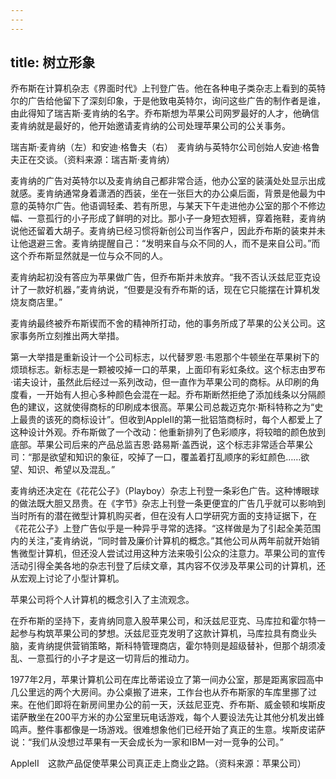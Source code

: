 ```yaml
---
---
---
```

title: 树立形象
---




乔布斯在计算机杂志《界面时代》上刊登广告。他在各种电子类杂志上看到的英特尔的广告给他留下了深刻印象，于是他致电英特尔，询问这些广告的制作者是谁，由此得知了瑞吉斯·麦肯纳的名字。乔布斯想为苹果公司网罗最好的人才，他确信麦肯纳就是最好的，他开始邀请麦肯纳的公司处理苹果公司的公关事务。



瑞吉斯·麦肯纳（左）和安迪·格鲁夫（右）　麦肯纳与英特尔公司创始人安迪·格鲁夫正在交谈。（资料来源：瑞吉斯·麦肯纳）

麦肯纳的广告对英特尔以及麦肯纳自己都非常合适，他办公室的装潢处处显示出成就感。麦肯纳通常身着潇洒的西装，坐在一张巨大的办公桌后面，背景是他最为中意的英特尔广告。他语调轻柔、若有所思，与某天下午走进他办公室的那个不修边幅、一意孤行的小子形成了鲜明的对比。那小子一身短衣短裤，穿着拖鞋，麦肯纳说他还留着大胡子。麦肯纳已经习惯将新创公司当作客户，因此乔布斯的装束并未让他退避三舍。麦肯纳提醒自己：“发明来自与众不同的人，而不是来自公司。”而这个乔布斯显然就是一位与众不同的人。

麦肯纳起初没有答应为苹果做广告，但乔布斯并未放弃。“我不否认沃兹尼亚克设计了一款好机器，”麦肯纳说，“但要是没有乔布斯的话，现在它只能摆在计算机发烧友商店里。”

麦肯纳最终被乔布斯锲而不舍的精神所打动，他的事务所成了苹果的公关公司。这家事务所立刻推出两大举措。

第一大举措是重新设计一个公司标志，以代替罗恩·韦恩那个牛顿坐在苹果树下的烦琐标志。新标志是一颗被咬掉一口的苹果，上面印有彩虹条纹。这个标志由罗布·诺夫设计，虽然此后经过一系列改动，但一直作为苹果公司的商标。从印刷的角度看，一开始有人担心多种颜色会混在一起。乔布斯断然拒绝了添加线条以分隔颜色的建议，这就使得商标的印刷成本很高。苹果公司总裁迈克尔·斯科特称之为“史上最贵的该死的商标设计”。但收到AppleII的第一批铝箔商标时，每个人都爱上了这种设计外观。乔布斯做了一个改动：他重新排列了色彩顺序，将较暗的颜色放到底部。苹果公司后来的产品总监吉恩·路易斯·盖西说，这个标志非常适合苹果公司：“那是欲望和知识的象征，咬掉了一口，覆盖着打乱顺序的彩虹颜色……欲望、知识、希望以及混乱。”

麦肯纳还决定在《花花公子》（Playboy）杂志上刊登一条彩色广告。这种博眼球的做法既大胆又昂贵。在《字节》杂志上刊登一条更便宜的广告几乎就可以影响到当时所有的潜在微型计算机购买者，但在没有人口学研究方面的支持证据下，在《花花公子》上登广告似乎是一种异乎寻常的选择。“这样做是为了引起全美范围内的关注，”麦肯纳说，“同时普及廉价计算机的概念。”其他公司从两年前就开始销售微型计算机，但还没人尝试过用这种方法来吸引公众的注意力。苹果公司的宣传活动引得全美各地的杂志刊登了后续文章，其内容不仅涉及苹果公司的计算机，还从宏观上讨论了小型计算机。

苹果公司将个人计算机的概念引入了主流观念。

在乔布斯的坚持下，麦肯纳同意入股苹果公司，和沃兹尼亚克、马库拉和霍尔特一起参与构筑苹果公司的梦想。沃兹尼亚克发明了这款计算机，马库拉具有商业头脑，麦肯纳提供营销策略，斯科特管理商店，霍尔特则是超级替补，但那个胡须凌乱、一意孤行的小子才是这一切背后的推动力。

1977年2月，苹果计算机公司在库比蒂诺设立了第一间办公室，那是距离家园高中几公里远的两个大房间。办公桌搬了进来，工作台也从乔布斯家的车库里挪了过来。在他们即将在新房间里办公的前一天，沃兹尼亚克、乔布斯、威金顿和埃斯皮诺萨散坐在200平方米的办公室里玩电话游戏，每个人要设法先让其他分机发出蜂鸣声。整件事都像是一场游戏。很难想象他们已经开始了真正的生意。埃斯皮诺萨说：“我们从没想过苹果有一天会成长为一家和IBM一对一竞争的公司。”



AppleII　这款产品促使苹果公司真正走上商业之路。（资料来源：苹果公司）